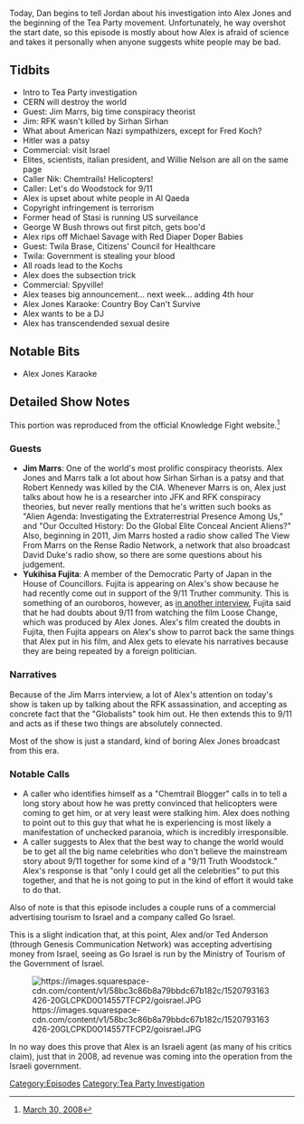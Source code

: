 {{DEFAULTSORT:
    #_EPISODE_0136:March 30-31, 2008
}}{{Episode
    | title             = March 30-31, 2008
    | caption           = [https://knowledgefight.libsyn.com/knowledge-fight-march-30-31-2008 Listen to this episode on Libsyn]
    | episodeNumber     = 136
    | length            = 01:55:40
    | airDate           = March 12, 2018
    | coverageStartDate = March 30, 2008
    | coverageEndDate   = March 31, 2008
    | episodeType       = [[:Category:Tea Party Investigation|Tea Party Investigation]]
    | appearance        = [[Jim Marrs]], [[Sirhan Sirhan]], [[Willie Nelson]], [[Fred Koch]], [[George W Bush]], [[Michael Savage]], [[Twila Brase]]
    | previousEpisode   = [[135: The Wikileaks Press Conference]]
    | nextEpisode       = [[137: March 12, 2018]]
}}

{{Stub}}

Today, Dan begins to tell Jordan about his investigation into Alex Jones and the beginning of the Tea Party movement. Unfortunately, he way overshot the start date, so this episode is mostly about how Alex is afraid of science and takes it personally when anyone suggests white people may be bad.

==Tidbits==

*Intro to Tea Party investigation
*CERN will destroy the world
*Guest: Jim Marrs, big time conspiracy theorist
*Jim: RFK wasn't killed by Sirhan Sirhan
*What about American Nazi sympathizers, except for Fred Koch?
*Hitler was a patsy
*Commercial: visit Israel
*Elites, scientists, italian president, and Willie Nelson are all on the same page
*Caller Nik: Chemtrails! Helicopters!
*Caller: Let's do Woodstock for 9/11
*Alex is upset about white people in Al Qaeda
*Copyright infringement is terrorism
*Former head of Stasi is running US surveilance
*George W Bush throws out first pitch, gets boo'd
*Alex rips off Michael Savage with Red Diaper Doper Babies
*Guest: Twila Brase, Citizens' Council for Healthcare
*Twila: Government is stealing your blood
*All roads lead to the Kochs
*Alex does the subsection trick
*Commercial: Spyville!
*Alex teases big announcement... next week... adding 4th hour
*Alex Jones Karaoke: Country Boy Can't Survive
*Alex wants to be a DJ
*Alex has transcendended sexual desire

==Notable Bits==

*Alex Jones Karaoke

==Detailed Show Notes==

This portion was reproduced from the official Knowledge Fight website.<ref>[https://knowledgefight.com/the-past/2008/3/30/march-30-2008 March 30, 2008]</ref>

===Guests===

*'''Jim Marrs''': One of the world's most prolific conspiracy theorists. Alex Jones and Marrs talk a lot about how Sirhan Sirhan is a patsy and that Robert Kennedy was killed by the CIA. Whenever Marrs is on, Alex just talks about how he is a researcher into JFK and RFK conspiracy theories, but never really mentions that he's written such books as "Alien Agenda: Investigating the Extraterrestrial Presence Among Us," and "Our Occulted History: Do the Global Elite Conceal Ancient Aliens?" Also, beginning in 2011, Jim Marrs hosted a radio show called The View From Marrs on the Rense Radio Network, a network that also broadcast David Duke's radio show, so there are some questions about his judgement.
*'''Yukihisa Fujita''': A member of the Democratic Party of Japan in the House of Councillors. Fujita is appearing on Alex's show because he had recently come out in support of the 9/11 Truther community. This is something of an ouroboros, however, as [https://www.japantimes.co.jp/community/2008/06/17/issues/lawmaker-takes-911-doubts-global/#.WqVw7q6nHIV in another interview], Fujita said that he had doubts about 9/11 from watching the film Loose Change, which was produced by Alex Jones. Alex's film created the doubts in Fujita, then Fujita appears on Alex's show to parrot back the same things that Alex put in his film, and Alex gets to elevate his narratives because they are being repeated by a foreign politician.

===Narratives===

Because of the Jim Marrs interview, a lot of Alex's attention on today's show is taken up by talking about the RFK assassination, and accepting as concrete fact that the "Globalists" took him out. He then extends this to 9/11 and acts as if these two things are absolutely connected.

Most of the show is just a standard, kind of boring Alex Jones broadcast from this era.

===Notable Calls===

*A caller who identifies himself as a "Chemtrail Blogger" calls in to tell a long story about how he was pretty convinced that helicopters were coming to get him, or at very least were stalking him. Alex does nothing to point out to this guy that what he is experiencing is most likely a manifestation of unchecked paranoia, which is incredibly irresponsible.
*A caller suggests to Alex that the best way to change the world would be to get all the big name celebrities who don't believe the mainstream story about 9/11 together for some kind of a "9/11 Truth Woodstock." Alex's response is that "only I could get all the celebrities" to put this together, and that he is not going to put in the kind of effort it would take to do that.

Also of note is that this episode includes a couple runs of a commercial advertising tourism to Israel and a company called Go Israel.

This is a slight indication that, at this point, Alex and/or Ted Anderson (through Genesis Communication Network) was accepting advertising money from Israel, seeing as Go Israel is run by the Ministry of Tourism of the Government of Israel.

[[File:https://images.squarespace-cdn.com/content/v1/58bc3c86b8a79bbdc67b182c/1520793163426-20GLCPKD0O14557TFCP2/goisrael.JPG|thumb|none]]

In no way does this prove that Alex is an Israeli agent (as many of his critics claim), just that in 2008, ad revenue was coming into the operation from the Israeli government.

[[Category:Episodes]]
[[Category:Tea Party Investigation]]
